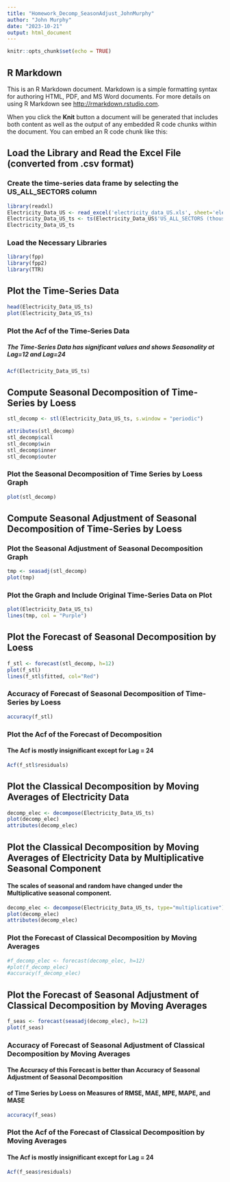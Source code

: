 ```yaml
---
title: "Homework_Decomp_SeasonAdjust_JohnMurphy"
author: "John Murphy"
date: "2023-10-21"
output: html_document
---
```


```r
knitr::opts_chunk$set(echo = TRUE)
```

## R Markdown

This is an R Markdown document. Markdown is a simple formatting syntax for authoring HTML, PDF, and MS Word documents. For more details on using R Markdown see <http://rmarkdown.rstudio.com>.

When you click the **Knit** button a document will be generated that includes both content as well as the output of any embedded R code chunks within the document. You can embed an R code chunk like this:

## Load the Library and Read the Excel File (converted from .csv format)
### Create the time-series data frame by selecting the US_ALL_SECTORS column
```r
library(readxl)
Electricity_Data_US <- read_excel('electricity_data_US.xls', sheet='electricity_data_US')
Electricity_Data_US_ts <- ts(Electricity_Data_US$'US_ALL_SECTORS (thousand megawatts hours)', frequency = 12, start = c(2001,1), names = c("Date", "US_ALL_SECTORS"))
Electricity_Data_US_ts
```

### Load the Necessary Libraries
```r
library(fpp)
library(fpp2)
library(TTR)
```

## Plot the Time-Series Data
```r
head(Electricity_Data_US_ts)
plot(Electricity_Data_US_ts)
```

### Plot the Acf of the Time-Series Data
##### The Time-Series Data has significant values and shows Seasonality at Lag=12 and Lag=24
```r
Acf(Electricity_Data_US_ts)
```

## Compute Seasonal Decomposition of Time-Series by Loess
```r
stl_decomp <- stl(Electricity_Data_US_ts, s.window = "periodic")

attributes(stl_decomp)
stl_decomp$call
stl_decomp$win
stl_decomp$inner
stl_decomp$outer
```

### Plot the Seasonal Decomposition of Time Series by Loess Graph
```r
plot(stl_decomp)
```

## Compute Seasonal Adjustment of Seasonal Decomposition of Time-Series by Loess
### Plot the Seasonal Adjustment of Seasonal Decomposition Graph
```r
tmp <- seasadj(stl_decomp)
plot(tmp)
```

### Plot the Graph and Include Original Time-Series Data on Plot
```r
plot(Electricity_Data_US_ts)
lines(tmp, col = "Purple")
```

## Plot the Forecast of Seasonal Decomposition by Loess
```r
f_stl <- forecast(stl_decomp, h=12)
plot(f_stl)
lines(f_stl$fitted, col="Red")
```

### Accuracy of Forecast of Seasonal Decomposition of Time-Series by Loess
```r
accuracy(f_stl)
```

### Plot the Acf of the Forecast of Decomposition
#### The Acf is mostly insignificant except for Lag = 24
```r
Acf(f_stl$residuals)
```

## Plot the Classical Decomposition by Moving Averages of Electricity Data
```r
decomp_elec <- decompose(Electricity_Data_US_ts)
plot(decomp_elec)
attributes(decomp_elec)
```

## Plot the Classical Decomposition by Moving Averages  of Electricity Data by Multiplicative Seasonal Component
#### The scales of seasonal and random have changed under the Multiplicative seasonal component.
```r
decomp_elec <- decompose(Electricity_Data_US_ts, type="multiplicative")
plot(decomp_elec)
attributes(decomp_elec)
```

### Plot the Forecast of Classical Decomposition by Moving Averages 
```r
#f_decomp_elec <- forecast(decomp_elec, h=12)
#plot(f_decomp_elec)
#accuracy(f_decomp_elec)
```

## Plot the Forecast of Seasonal Adjustment of Classical Decomposition by Moving Averages 
```r
f_seas <- forecast(seasadj(decomp_elec), h=12)
plot(f_seas)
```

### Accuracy of Forecast of Seasonal Adjustment of Classical Decomposition by Moving Averages
#### The Accuracy of this Forecast is better than Accuracy of Seasonal Adjustment of Seasonal Decomposition 
#### of Time Series by Loess on Measures of RMSE, MAE, MPE, MAPE, and MASE
```r
accuracy(f_seas)
```

### Plot the Acf of the Forecast of Classical Decomposition by Moving Averages
#### The Acf is mostly insignificant except for Lag = 24
```r
Acf(f_seas$residuals)
```